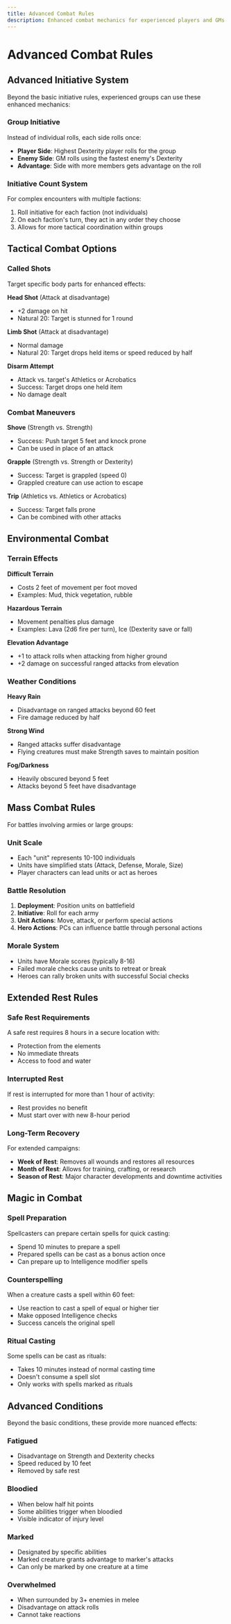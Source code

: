 ```yaml
---
title: Advanced Combat Rules
description: Enhanced combat mechanics for experienced players and GMs
---
```




# Advanced Combat Rules

<PatronContent>

## Advanced Initiative System

Beyond the basic initiative rules, experienced groups can use these enhanced mechanics:

### Group Initiative
Instead of individual rolls, each side rolls once:
- **Player Side**: Highest Dexterity player rolls for the group
- **Enemy Side**: GM rolls using the fastest enemy's Dexterity
- **Advantage**: Side with more members gets advantage on the roll

### Initiative Count System
For complex encounters with multiple factions:
1. Roll initiative for each faction (not individuals)
2. On each faction's turn, they act in any order they choose
3. Allows for more tactical coordination within groups

## Tactical Combat Options

### Called Shots
Target specific body parts for enhanced effects:

**Head Shot** (Attack at disadvantage)
- +2 damage on hit
- Natural 20: Target is stunned for 1 round

**Limb Shot** (Attack at disadvantage)  
- Normal damage
- Natural 20: Target drops held items or speed reduced by half

**Disarm Attempt**
- Attack vs. target's Athletics or Acrobatics
- Success: Target drops one held item
- No damage dealt

### Combat Maneuvers

**Shove** (Strength vs. Strength)
- Success: Push target 5 feet and knock prone
- Can be used in place of an attack

**Grapple** (Strength vs. Strength or Dexterity)
- Success: Target is grappled (speed 0)
- Grappled creature can use action to escape

**Trip** (Athletics vs. Athletics or Acrobatics)
- Success: Target falls prone
- Can be combined with other attacks

## Environmental Combat

### Terrain Effects

**Difficult Terrain**
- Costs 2 feet of movement per foot moved
- Examples: Mud, thick vegetation, rubble

**Hazardous Terrain**
- Movement penalties plus damage
- Examples: Lava (2d6 fire per turn), Ice (Dexterity save or fall)

**Elevation Advantage**
- +1 to attack rolls when attacking from higher ground
- +2 damage on successful ranged attacks from elevation

### Weather Conditions

**Heavy Rain**
- Disadvantage on ranged attacks beyond 60 feet
- Fire damage reduced by half

**Strong Wind**
- Ranged attacks suffer disadvantage
- Flying creatures must make Strength saves to maintain position

**Fog/Darkness**
- Heavily obscured beyond 5 feet
- Attacks beyond 5 feet have disadvantage

## Mass Combat Rules

For battles involving armies or large groups:

### Unit Scale
- Each "unit" represents 10-100 individuals
- Units have simplified stats (Attack, Defense, Morale, Size)
- Player characters can lead units or act as heroes

### Battle Resolution
1. **Deployment**: Position units on battlefield
2. **Initiative**: Roll for each army
3. **Unit Actions**: Move, attack, or perform special actions
4. **Hero Actions**: PCs can influence battle through personal actions

### Morale System
- Units have Morale scores (typically 8-16)
- Failed morale checks cause units to retreat or break
- Heroes can rally broken units with successful Social checks

## Extended Rest Rules

### Safe Rest Requirements
A safe rest requires 8 hours in a secure location with:
- Protection from the elements
- No immediate threats
- Access to food and water

### Interrupted Rest
If rest is interrupted for more than 1 hour of activity:
- Rest provides no benefit
- Must start over with new 8-hour period

### Long-Term Recovery
For extended campaigns:
- **Week of Rest**: Removes all wounds and restores all resources
- **Month of Rest**: Allows for training, crafting, or research
- **Season of Rest**: Major character developments and downtime activities

## Magic in Combat

### Spell Preparation
Spellcasters can prepare certain spells for quick casting:
- Spend 10 minutes to prepare a spell
- Prepared spells can be cast as a bonus action once
- Can prepare up to Intelligence modifier spells

### Counterspelling
When a creature casts a spell within 60 feet:
- Use reaction to cast a spell of equal or higher tier
- Make opposed Intelligence checks
- Success cancels the original spell

### Ritual Casting
Some spells can be cast as rituals:
- Takes 10 minutes instead of normal casting time
- Doesn't consume a spell slot
- Only works with spells marked as rituals

## Advanced Conditions

Beyond the basic conditions, these provide more nuanced effects:

### Fatigued
- Disadvantage on Strength and Dexterity checks
- Speed reduced by 10 feet
- Removed by safe rest

### Bloodied
- When below half hit points
- Some abilities trigger when bloodied
- Visible indicator of injury level

### Marked
- Designated by specific abilities
- Marked creature grants advantage to marker's attacks
- Can only be marked by one creature at a time

### Overwhelmed
- When surrounded by 3+ enemies in melee
- Disadvantage on attack rolls
- Cannot take reactions

</PatronContent>